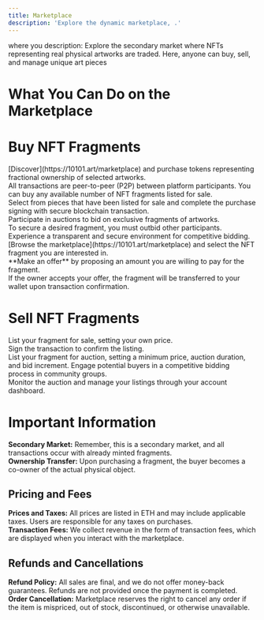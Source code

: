 ```yaml
---
title: Marketplace 
description: 'Explore the dynamic marketplace, .'
---
```

where you 
description: Explore the secondary market where NFTs representing real physical artworks are traded. Here, anyone can buy, sell, and manage unique art pieces


# What You Can Do on the Marketplace


# Buy NFT Fragments

<AccordionGroup>
  <Accordion title="Direct Purchase">
<Steps>
  <Step title="First Step">
[Discover](https://10101.art/marketplace) and purchase tokens representing fractional ownership of selected artworks.<br />
  </Step>
  <Step title="Second Step">
All transactions are peer-to-peer (P2P) between platform participants. You can buy any available number of NFT fragments listed for sale.<br />
  </Step>
  <Step title="Third Step">
Select from pieces that have been listed for sale and complete the purchase signing with secure blockchain transaction.<br />
  </Step>
</Steps>

  </Accordion>

  <Accordion title="Auction Purchase">
<Steps>
  <Step title="First Step">
Participate in auctions to bid on exclusive fragments of artworks.<br />
  </Step>
  <Step title="Second Step">
To secure a desired fragment, you must outbid other participants.<br />
  </Step>
  <Step title="Third Step">
Experience a transparent and secure environment for competitive bidding.<br />
  </Step>
</Steps>
  </Accordion>

  <Accordion title="Make Offers">
  <Steps>
  <Step title="First Step">
[Browse the marketplace](https://10101.art/marketplace) and select the NFT fragment you are interested in.<br />
  </Step>
  <Step title="Second Step">
**Make an offer** by proposing an amount you are willing to pay for the fragment.<br />
  </Step>
  <Step title="Third Step">
If the owner accepts your offer, the fragment will be transferred to your wallet upon transaction confirmation.  <br />
  </Step>
</Steps>
</Accordion>
</AccordionGroup>


# Sell NFT Fragments

<AccordionGroup>
  <Accordion title="List for Sale">
    <Steps>
  <Step title="First Step">
List your fragment for sale, setting your own price.<br />
  </Step>
  <Step title="Second Step">
Sign the transaction to confirm the listing.<br />
  </Step>
</Steps>

  </Accordion>

  <Accordion title="Auction Sale">
    <Steps>
  <Step title="First Step">
List your fragment for auction, setting a minimum price, auction duration, and bid increment.
  </Step>
  <Step title="Second Step">
Engage potential buyers in a competitive bidding process in community groups.<br />
  </Step>
    <Step title="Second Step">
Monitor the auction and manage your listings through your account dashboard.<br />
  </Step>
</Steps>
  </Accordion>
</AccordionGroup>







# Important Information

**Secondary Market:** Remember, this is a secondary market, and all transactions occur with already minted fragments.<br />
**Ownership Transfer:** Upon purchasing a fragment, the buyer becomes a co-owner of the actual physical object.<br />


## Pricing and Fees
**Prices and Taxes:** All prices are listed in ETH and may include applicable taxes. Users are responsible for any taxes on purchases. <br />
**Transaction Fees:** We collect revenue in the form of transaction fees, which are displayed when you interact with the marketplace. <br />


## Refunds and Cancellations
**Refund Policy:** All sales are final, and we do not offer money-back guarantees. Refunds are not provided once the payment is completed. <br />
**Order Cancellation:** Marketplace reserves the right to cancel any order if the item is mispriced, out of stock, discontinued, or otherwise unavailable. <br />
